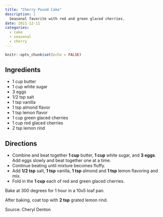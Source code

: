 ```yaml
---
title: "Cherry Pound Cake"
description: |
  Seasonal favorite with red and green glaced cherries.
date: 2021-12-11
categories:
  - cake
  - seasonal
  - cherry
---
```



```r
knitr::opts_chunk$set(echo = FALSE)
```

## Ingredients

* 1 cup butter
* 1 cup white sugar
* 3 eggs
* 1/2 tsp salt
* 1 tsp vanilla
* 1 tsp almond flavor
* 1 tsp lemon flavor
* 1 cup green glaced cherries
* 1 cup red glaced cherries
* 2 tsp lemon rind

## Directions

* Combine and beat together **1 cup** butter, **1 cup** white sugar, and **3 eggs**. Add eggs slowly and beat together one at a time. 
* Continue beating until mixture becomes fluffy.
* Add **1/2 tsp** salt, **1 tsp** vanilla, **1 tsp** almond and **1 tsp** lemon flavoring and mix.
* Fold in the **1 cup** each of red and green glaced cherries.

Bake at 300 degrees for 1 hour in a 10x5 loaf pan.

After baking, coat top with **2 tsp** grated lemon rind.

Source: Cheryl Denton
